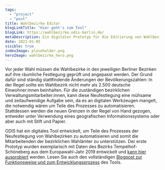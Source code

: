 ```yaml
---
tags:
  - "project"
  - "post"
title: Wahlbezirke Editor
blogLinkTitle: "Hier geht's zum Tool"
blogLink: https://wahlbezirke.odis-berlin.de/
metaDescription: Ein digitaler Prototyp für die Editierung von Wahlbezirken
date: 2021-01-05
visible: true
indexImage: placeholder.png
heroImage: wahlbezirke_hero.png
---
```


Vor jeder Wahl müssen die Wahlbezirke in den jeweiligen Berliner Bezirken auf ihre räumliche Festlegung geprüft und angepasst werden. Der Grund dafür sind ständig stattfindende Änderungen der Bevölkerungszahlen: In der Regel sollte ein Wahlbezirk nicht mehr als 2.500 deutsche Einwohner:innen beinhalten. Für die zuständigen bezirklichen Verwaltungsmitarbeiter:innen, kann diese Neufestlegung eine mühsame und zeitaufwendige Aufgabe sein, da es an digitalen Werkzeugen mangelt, die notwendig wären um Teile des Prozesses zu automatisieren. Stattdessen werden die neuen Grenzen in der Regel von Hand gezogen, entweder unter Verwendung eines geografischen Informationssystems oder aber auch mit Stift und Papier.

ODIS hat ein digitales Tool entwickelt, um Teile des Prozesses der Neufestlegung von Wahlbezirken zu automatisieren und somit die Mitarbeitenden der bezirklichen Wahlämter zu unterstützen. Der erste Prototyp wurden exemplarisch mit Daten des Bezirks Tempelhof-Schöneberg aus dem Europawahl-Jahr 2019 entwickelt und [kann hier ausprobiert](http://wahlbezirke.odis-berlin.de) werden. Lesen Sie auch den vollständigen [Blogpost zur Funktionsweise und zum Entwicklungsprozess](https://lab.technologiestiftung-berlin.de/projects/wahlbezirke/de/) des Tools.
